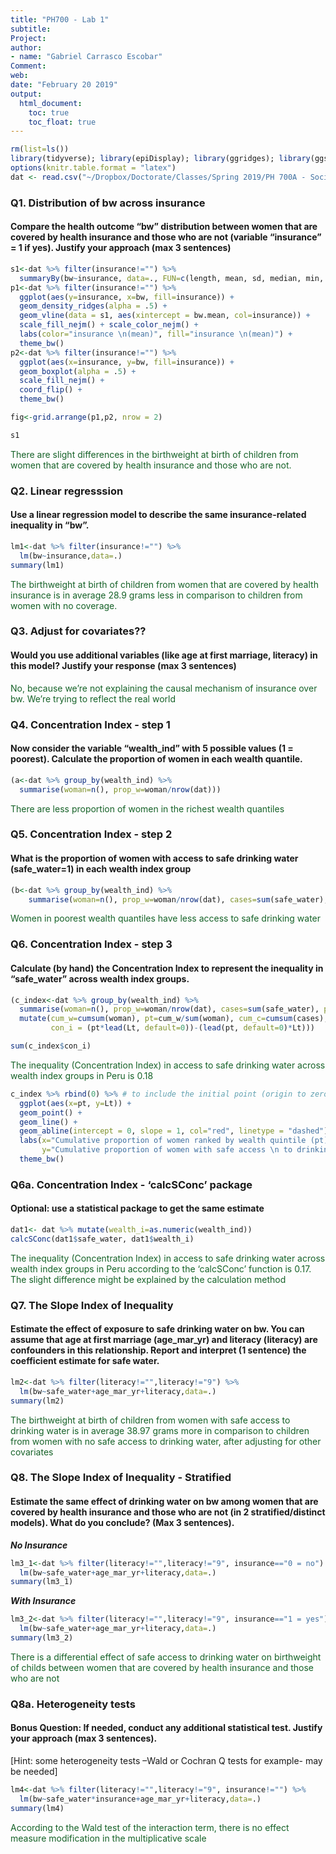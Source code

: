 ```yaml
---
title: "PH700 - Lab 1"
subtitle:
Project: 
author:
- name: "Gabriel Carrasco Escobar"
Comment:
web: 
date: "February 20 2019"
output: 
  html_document:
    toc: true
    toc_float: true
---
```


```r
rm(list=ls())
library(tidyverse); library(epiDisplay); library(ggridges); library(ggsci); library(gridExtra); library(IC2); library(doBy); library(kableExtra)
options(knitr.table.format = "latex")
dat <- read.csv("~/Dropbox/Doctorate/Classes/Spring 2019/PH 700A - Social Epidemiology/Assignments/HW1/DHS_Peru.csv")
```

### Q1. Distribution of bw across insurance
#### Compare the health outcome “bw” distribution between women that are covered by health insurance and those who are not (variable “insurance” = 1 if yes). Justify your approach (max 3 sentences)
```r
s1<-dat %>% filter(insurance!="") %>% 
  summaryBy(bw~insurance, data=., FUN=c(length, mean, sd, median, min, max))
p1<-dat %>% filter(insurance!="") %>%
  ggplot(aes(y=insurance, x=bw, fill=insurance)) +
  geom_density_ridges(alpha = .5) + 
  geom_vline(data = s1, aes(xintercept = bw.mean, col=insurance)) +
  scale_fill_nejm() + scale_color_nejm() + 
  labs(color="insurance \n(mean)", fill="insurance \n(mean)") +
  theme_bw()
p2<-dat %>% filter(insurance!="") %>%
  ggplot(aes(x=insurance, y=bw, fill=insurance)) +
  geom_boxplot(alpha = .5) +
  scale_fill_nejm() +
  coord_flip() +
  theme_bw()

fig<-grid.arrange(p1,p2, nrow = 2)

s1
```

<span style="color:#156127FE">There are slight differences in the birthweight at birth of children from women that are covered by health insurance and those who are not.</span>

### Q2. Linear regresssion
#### Use a linear regression model to describe the same insurance-related inequality in “bw”.
```r
lm1<-dat %>% filter(insurance!="") %>%
  lm(bw~insurance,data=.)
summary(lm1)
```

<span style="color:#156127FE">The birthweight at birth of children from women that are covered by health insurance is in average 28.9 grams less in comparison to children from women with no coverage.</span>

### Q3. Adjust for covariates??
#### Would you use additional variables (like age at first marriage, literacy) in this model? Justify your response (max 3 sentences)
<span style="color:#156127FE">No, because we're not explaining the causal mechanism of insurance over bw. We're trying to reflect the real world</span>

### Q4. Concentration Index - step 1
#### Now consider the variable “wealth_ind” with 5 possible values (1 = poorest). Calculate the proportion of women in each wealth quantile.
```r
(a<-dat %>% group_by(wealth_ind) %>%
  summarise(woman=n(), prop_w=woman/nrow(dat)))
```  
<span style="color:#156127FE">There are less proportion of women in the richest wealth quantiles</span>

### Q5. Concentration Index - step 2
#### What is the proportion of women with access to safe drinking water (safe_water=1) in each wealth index group
```r
(b<-dat %>% group_by(wealth_ind) %>%
    summarise(woman=n(), prop_w=woman/nrow(dat), cases=sum(safe_water), prop_cases=cases/woman))
```
<span style="color:#156127FE">Women in poorest wealth quantiles have less access to safe drinking water</span>

### Q6. Concentration Index - step 3
#### Calculate (by hand) the Concentration Index to represent the inequality in “safe_water” across wealth index groups.
```r
(c_index<-dat %>% group_by(wealth_ind) %>%
  summarise(woman=n(), prop_w=woman/nrow(dat), cases=sum(safe_water), prop_cases=cases/woman) %>%
  mutate(cum_w=cumsum(woman), pt=cum_w/sum(woman), cum_c=cumsum(cases), Lt=cum_c/sum(cases),
         con_i = (pt*lead(Lt, default=0))-(lead(pt, default=0)*Lt)))

sum(c_index$con_i)
```

<span style="color:#156127FE">The inequality (Concentration Index) in access to safe drinking water across wealth index groups in Peru is 0.18</span>

```r
c_index %>% rbind(0) %>% # to include the initial point (origin to zero)
  ggplot(aes(x=pt, y=Lt)) +
  geom_point() +
  geom_line() +
  geom_abline(intercept = 0, slope = 1, col="red", linetype = "dashed") +
  labs(x="Cumulative proportion of women ranked by wealth quintile (pt)",
       y="Cumulative proportion of women with safe access \n to drinking water (Lt)") +
  theme_bw()
```

### Q6a. Concentration Index - 'calcSConc' package
#### Optional: use a statistical package to get the same estimate
```r
dat1<- dat %>% mutate(wealth_i=as.numeric(wealth_ind))
calcSConc(dat1$safe_water, dat1$wealth_i)
```

<span style="color:#156127FE">The inequality (Concentration Index) in access to safe drinking water across wealth index groups in Peru according to the 'calcSConc' function is 0.17. The slight difference might be explained by the calculation method</span>

### Q7. The Slope Index of Inequality
#### Estimate the effect of exposure to safe drinking water on bw. You can assume that age at first marriage (age_mar_yr) and literacy (literacy) are confounders in this relationship. Report and interpret (1 sentence) the coefficient estimate for safe water.
```r
lm2<-dat %>% filter(literacy!="",literacy!="9") %>%
  lm(bw~safe_water+age_mar_yr+literacy,data=.)
summary(lm2)
```

<span style="color:#156127FE">The birthweight at birth of children from women with safe access to drinking water is in average 38.97 grams more  in comparison to children from women with no safe access to drinking water, after adjusting for other covariates</span>

### Q8. The Slope Index of Inequality - Stratified
#### Estimate the same effect of drinking water on bw among women that are covered by health insurance and those who are not (in 2 stratified/distinct models). What do you conclude? (Max 3 sentences).
**_No Insurance_**
```r
lm3_1<-dat %>% filter(literacy!="",literacy!="9", insurance=="0 = no") %>%
  lm(bw~safe_water+age_mar_yr+literacy,data=.)
summary(lm3_1)
```

**_With Insurance_**
```r
lm3_2<-dat %>% filter(literacy!="",literacy!="9", insurance=="1 = yes") %>%
  lm(bw~safe_water+age_mar_yr+literacy,data=.)
summary(lm3_2)
```

<span style="color:#156127FE">There is a differential effect of safe access to drinking water on birthweight of childs between women that are covered by health insurance and those who are not</span>

### Q8a. Heterogeneity tests
#### Bonus Question: If needed, conduct any additional statistical test. Justify your approach (max 3 sentences). 
[Hint: some heterogeneity tests –Wald or Cochran Q tests for example- may be needed]
```r
lm4<-dat %>% filter(literacy!="",literacy!="9", insurance!="") %>%
  lm(bw~safe_water*insurance+age_mar_yr+literacy,data=.)
summary(lm4)
```

<span style="color:#156127FE">According to the Wald test of the interaction term, there is no effect measure modification in the multiplicative scale</span>

